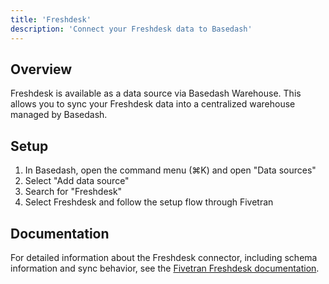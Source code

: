```yaml
---
title: 'Freshdesk'
description: 'Connect your Freshdesk data to Basedash'
---
```


## Overview

Freshdesk is available as a data source via Basedash Warehouse. This allows you to sync your Freshdesk data into a centralized warehouse managed by Basedash.

## Setup

1. In Basedash, open the command menu (⌘K) and open "Data sources"
2. Select "Add data source"
3. Search for "Freshdesk"
4. Select Freshdesk and follow the setup flow through Fivetran

## Documentation

For detailed information about the Freshdesk connector, including schema information and sync behavior, see the [Fivetran Freshdesk documentation](https://fivetran.com/docs/connectors/applications/freshdesk).
